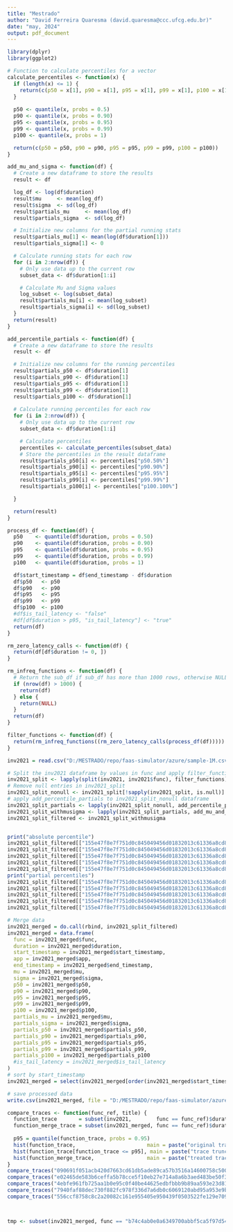 ```yaml
---
title: "Mestrado"
author: "David Ferreira Quaresma (david.quaresma@ccc.ufcg.edu.br)"
date: "may, 2024"
output: pdf_document
---
```


```r
library(dplyr)
library(ggplot2)

# Function to calculate percentiles for a vector
calculate_percentiles <- function(x) {
  if (length(x) <= 1) {
    return(c(p50 = x[1], p90 = x[1], p95 = x[1], p99 = x[1], p100 = x[1]))
  }
  
  p50 <- quantile(x, probs = 0.5)
  p90 <- quantile(x, probs = 0.90)
  p95 <- quantile(x, probs = 0.95)
  p99 <- quantile(x, probs = 0.99)
  p100 <- quantile(x, probs = 1)

  return(c(p50 = p50, p90 = p90, p95 = p95, p99 = p99, p100 = p100))
}

add_mu_and_sigma <- function(df) {
  # Create a new dataframe to store the results
  result <- df

  log_df <- log(df$duration)
  result$mu     <- mean(log_df)
  result$sigma  <- sd(log_df)
  result$partials_mu     <- mean(log_df)
  result$partials_sigma  <- sd(log_df)

  # Initialize new columns for the partial running stats
  result$partials_mu[1] <- mean(log(df$duration[1]))
  result$partials_sigma[1] <- 0

  # Calculate running stats for each row
  for (i in 2:nrow(df)) {
    # Only use data up to the current row
    subset_data <- df$duration[1:i]

    # Calculate Mu and Sigma values
    log_subset <- log(subset_data)
    result$partials_mu[i] <- mean(log_subset)
    result$partials_sigma[i] <- sd(log_subset)
  }
  return(result)
}

add_percentile_partials <- function(df) {
  # Create a new dataframe to store the results
  result <- df

  # Initialize new columns for the running percentiles
  result$partials_p50 <- df$duration[1]
  result$partials_p90 <- df$duration[1]
  result$partials_p95 <- df$duration[1]
  result$partials_p99 <- df$duration[1]
  result$partials_p100 <- df$duration[1]
  
  # Calculate running percentiles for each row
  for (i in 2:nrow(df)) {
    # Only use data up to the current row
    subset_data <- df$duration[1:i]

    # Calculate percentiles
    percentiles <- calculate_percentiles(subset_data)
    # Store the percentiles in the result dataframe
    result$partials_p50[i] <- percentiles["p50.50%"]
    result$partials_p90[i] <- percentiles["p90.90%"]
    result$partials_p95[i] <- percentiles["p95.95%"]
    result$partials_p99[i] <- percentiles["p99.99%"]
    result$partials_p100[i] <- percentiles["p100.100%"]

  }

  return(result)
}

process_df <- function(df) {
  p50    <- quantile(df$duration, probs = 0.50)
  p90    <- quantile(df$duration, probs = 0.90)
  p95    <- quantile(df$duration, probs = 0.95)
  p99    <- quantile(df$duration, probs = 0.99)
  p100   <- quantile(df$duration, probs = 1)

  df$start_timestamp = df$end_timestamp - df$duration
  df$p50   <- p50
  df$p90   <- p90
  df$p95   <- p95
  df$p99   <- p99
  df$p100  <- p100
  #df$is_tail_latency <- "false"
  #df[df$duration > p95, "is_tail_latency"] <- "true"
  return(df)
}

rm_zero_latency_calls <- function(df) {
  return(df[df$duration != 0, ])
}

rm_infreq_functions <- function(df) {
  # Return the sub_df if sub_df has more than 1000 rows, otherwise NULL
  if (nrow(df) > 1000) {
    return(df)
  } else {
    return(NULL)
  }
  return(df)
}

filter_functions <- function(df) {
  return(rm_infreq_functions((rm_zero_latency_calls(process_df(df)))))
}
```

```r
inv2021 = read.csv("D:/MESTRADO/repo/faas-simulator/azure/sample-1M.csv", header = TRUE)

# Split the inv2021 dataframe by values in func and apply filter_functions to each sub-dataframe
inv2021_split <- lapply(split(inv2021, inv2021$func), filter_functions)
# Remove null entries in inv2021_split
inv2021_split_nonull <- inv2021_split[!sapply(inv2021_split, is.null)]
# apply add_percentile_partials to inv2021_split_nonull dataframe
inv2021_split_partials <- lapply(inv2021_split_nonull, add_percentile_partials)
inv2021_split_withmusigma <- lapply(inv2021_split_partials, add_mu_and_sigma)
inv2021_split_filtered <- inv2021_split_withmusigma


print("absolute percentile")
inv2021_split_filtered[["155e47f8e7f751d0c845049456d01832013c61336a8cd85901330ac821a71534"]]$p50[5551]
inv2021_split_filtered[["155e47f8e7f751d0c845049456d01832013c61336a8cd85901330ac821a71534"]]$p90[5551]
inv2021_split_filtered[["155e47f8e7f751d0c845049456d01832013c61336a8cd85901330ac821a71534"]]$p95[5551]
inv2021_split_filtered[["155e47f8e7f751d0c845049456d01832013c61336a8cd85901330ac821a71534"]]$p99[5551]
inv2021_split_filtered[["155e47f8e7f751d0c845049456d01832013c61336a8cd85901330ac821a71534"]]$p100[5551]
print("partial percentiles")
inv2021_split_filtered[["155e47f8e7f751d0c845049456d01832013c61336a8cd85901330ac821a71534"]]$partials_p50[5551]
inv2021_split_filtered[["155e47f8e7f751d0c845049456d01832013c61336a8cd85901330ac821a71534"]]$partials_p90[5551]
inv2021_split_filtered[["155e47f8e7f751d0c845049456d01832013c61336a8cd85901330ac821a71534"]]$partials_p95[5551]
inv2021_split_filtered[["155e47f8e7f751d0c845049456d01832013c61336a8cd85901330ac821a71534"]]$partials_p99[5551]
inv2021_split_filtered[["155e47f8e7f751d0c845049456d01832013c61336a8cd85901330ac821a71534"]]$partials_p100[5551]

# Merge data  
inv2021_merged = do.call(rbind, inv2021_split_filtered)
inv2021_merged = data.frame(
  func = inv2021_merged$func,
  duration = inv2021_merged$duration,
  start_timestamp = inv2021_merged$start_timestamp,
  app = inv2021_merged$app,
  end_timestamp = inv2021_merged$end_timestamp,
  mu = inv2021_merged$mu,
  sigma = inv2021_merged$sigma,
  p50 = inv2021_merged$p50,
  p90 = inv2021_merged$p90,
  p95 = inv2021_merged$p95,
  p99 = inv2021_merged$p99,
  p100 = inv2021_merged$p100,
  partials_mu = inv2021_merged$mu,
  partials_sigma = inv2021_merged$sigma,
  partials_p50 = inv2021_merged$partials_p50,
  partials_p90 = inv2021_merged$partials_p90,
  partials_p95 = inv2021_merged$partials_p95,
  partials_p99 = inv2021_merged$partials_p99,
  partials_p100 = inv2021_merged$partials_p100
  #is_tail_latency = inv2021_merged$is_tail_latency
)
# sort by start_timestamp
inv2021_merged = select(inv2021_merged[order(inv2021_merged$start_timestamp),], app, func, start_timestamp, duration, end_timestamp, mu, sigma, p50, p90, p95, p99, p100, partials_mu, partials_sigma, partials_p50, partials_p90, partials_p95, partials_p99, partials_p100) #,is_tail_latency)

# save processed data
write.csv(inv2021_merged, file = "D:/MESTRADO/repo/faas-simulator/azure/sample-1M-processed.csv", row.names = FALSE)

```

```r
compare_traces <- function(func_ref, title) {
  function_trace       = subset(inv2021,        func == func_ref)$duration
  function_merge_trace = subset(inv2021_merged, func == func_ref)$duration
  
  p95 = quantile(function_trace, probs = 0.95)
  hist(function_trace,                       main = paste("original trace: ",         title, sep=" "), xlab = "Duration")
  hist(function_trace[function_trace <= p95], main = paste("trace truncated at p95: ", title, sep=" "), xlab = "Duration")
  hist(function_merge_trace,                 main = paste("treated trace: ",          title, sep=" "), xlab = "Duration")
}
compare_traces("090691f051acb420d7663cd61db5ade89ca57b3516a14600758c5003015f4d42", "function with suffix 4d42")
compare_traces("e02465de583b6ceffa5b78cce5f10eb27e714a8a6b3aed483be50f30a924071f", "function with suffix 071f")
compare_traces("4ebfe961fb725aa1b0e95c0f40be44625edbfbbb9b89aa593e23d81211eb3e87", "function with suffix 3e87")
compare_traces("7940faf88dec730f882fc978f336d7a6db0c6069120abd95a953e9bfc988aecd", "function with suffix aecd")
compare_traces("556ccf8758c8c2a20082c161e955405e950439f0503522fe129e709a5dc0e58f", "function with suffix e58f")



tmp <- subset(inv2021_merged, func == "b74c4ab0e0a6349700abbf5ca5f97d54005710f2289f96a42df946539971c7f3")

```

